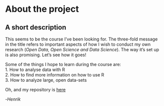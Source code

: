 
# About the project

## A short description

This seems to be the course I've been looking for. The three-fold message in the title refers to important aspects of how I wish to conduct my own research (_Open Data, Open Science and Data Science_). The way it's set up is also promising. Let's see how it goes!

Some of the things I hope to learn during the course are:  
1. How to analyse data with R  
2. How to find more information on how to use R  
3. How to analyze large, open data-sets  

Oh, and my repository is [here](https://github.com/hhusberg/IODS-project)

-_Henrik_